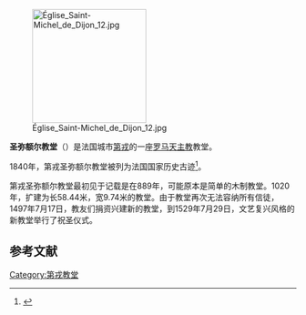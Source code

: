 {{Otheruses|other=其他同名教堂|聖彌額爾教堂}}
[[File:Église_Saint-Michel_de_Dijon_12.jpg|200px]] 

'''圣弥额尔教堂'''（{{lang-fr|Église Saint Michel de Dijon}}）是法国城市[[第戎|第戎]]的一座[[罗马天主教|罗马天主教]]教堂。

1840年，第戎圣弥额尔教堂被列为法国国家历史古迹<ref>{{Cite web |url=http://www.culture.gouv.fr/public/mistral/merimee_fr?ACTION=RETROUVER&REQ=((PA00112270)+%3AREF+) |title=存档副本 |accessdate=2010-01-08 |archive-date=2016-04-14 |archive-url=https://web.archive.org/web/20160414000143/http://www.culture.gouv.fr/public/mistral/merimee_fr?ACTION=RETROUVER&REQ=%28%28PA00112270%29%20%3AREF%20%29 |dead-url=no }}</ref>。 

第戎圣弥额尔教堂最初见于记载是在889年，可能原本是简单的木制教堂。1020年，扩建为长58.44米，宽9.74米的教堂。由于教堂再次无法容纳所有信徒，1497年7月17日，教友们捐资兴建新的教堂，到1529年7月29日，文艺复兴风格的新教堂举行了祝圣仪式。

== 参考文献 ==
<references />

{{commonscat|Église Saint-Michel de Dijon}}

{{DEFAULTSORT:Eglise Saint-Michel de Dijon}}
[[Category:第戎教堂|Category:第戎教堂]]